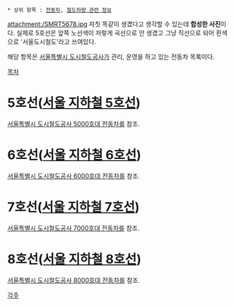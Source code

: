  * 상위 항목 : [[전동차]], [[철도차량 관련 정보]]

attachment:/SMRT5678.jpg
자칫 똑같이 생겼다고 생각할 수 있는데 '''합성한 사진'''이다. 실제로 5호선은 앞쪽 노선색이 저렇게 곡선으로 안 생겼고 그냥 직선으로 되어 흰색으로 '서울도시철도'라고 쓰여있다.

해당 항목은 [[서울특별시 도시철도공사]]가 관리, 운영을 하고 있는 전동차 목록이다.

[[목차]]

= 5호선([[서울 지하철 5호선]]) =
[[서울특별시 도시철도공사 5000호대 전동차]]를 참조.
= 6호선([[서울 지하철 6호선]]) =
[[서울특별시 도시철도공사 6000호대 전동차]]를 참조.
= 7호선([[서울 지하철 7호선]]) =
[[서울특별시 도시철도공사 7000호대 전동차]]를 참조.
= 8호선([[서울 지하철 8호선]]) =
[[서울특별시 도시철도공사 8000호대 전동차]]를 참조.

[[각주]]
